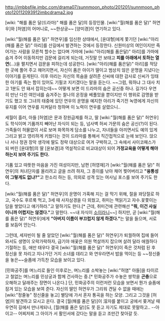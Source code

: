 http://imbbsfile.imbc.com/drama07/sunnmoon_photo/201201/sunnmoon_photo120112093912imbcdrama2.jpg

[wiki: "해를 품은 달(드라마)" 해를 품은 달]의 등장인물. [wiki:"월(해를 품은 달)" 허연우]와 [허염]의 어머니로, ~~한상궁~~ [양미경]이 연기하고 있다.

[wiki:"월(해를 품은 달)" 허연우]를 임신한 상태에서, [윤대형]에게 쫓기던 [wiki:"아리(해를 품은 달)" 아리]를 산길에서 발견하는 것에서 등장한다. 신원미상의 여인이지만 죽어가는 사람을 모른척 할수는 없다며 가마에 [wiki:"아리(해를 품은달)" 아리]를 가마에 숨겨 주어 이동하지만 검문에 걸리게 되는데, 거짓말 안 보태고 '''피를 아래에서 토하는 열연'''(...)을 펼치면서 검문을 피하는데 성공한다. [wiki:"아리(해를 품은달)" 아리]를 적당한 곳에 풀어 주고 헤어지면서, 자신이 품은 아이가 딸이고 범상치 않은 운명을 지녔다는 이야기를 듣게된다. 이후 아리는 자신의 목숨을 살려준 신씨에 대한 감사로 신씨가 잉태한 아기를 죽는 함이 있어도 기필코 지키겠다는 말을 듣는다. ~~그럼, 뭐하냐 그 대사 치고 1분도 안 돼서 잡히는데~~ 어떻게 보면 이 드라마의 숨은 공신중 하나. 길가다 우연히 만난 다친 여인네를 숨겨주는 찰나의 온정을 베풀었을 뿐이지만 이 행위로 감명을 받기도 했고 또 그녀의 태중에 있던 연우의 운명을 예지한 아리가 죽기전 녹영에게 자신의 유지를 이어 연우를 지켜달라 청하며 이 노력이 연우를 살렸으니..

세월이 흘러, 아들 [허염]은 문과 장원급제를 하고, 딸 [wiki:"월(해를 품은 달)" 허연우]도 학식이며 기품까지 빼어난 자식이 되는 등, 넘사벽 허씨 가문의 숨은 공신(?)이 된다. 가족들이 허물없이 서로 보며 화목하게 담소를 나누고, 자녀들을 아끼면서도 예의 있게 그리고 밝고 영리하게 키웠다는 것이 드라마를 통해서 직간접적으로 눈에 보인다. 앉으나 서나 정권 장악 생각에 딸도 정략 대상으로 여겨 구박하고, 그 속에서 사이코패스가 되 버린 [윤대형]의 딸 [윤보경]과 역설적으로 비교대상이 되어 '''가정교육을 어떻게 해야 하는지 보여 주기도 한다.'''

기품 있고 따뜻한 마음을 가진 여성이지만, 남편 [허영재]가 [wiki:"월(해를 품은 달)" 허연우]의 처녀단자를 올리려고 글을 쓰려 하자, 그 종이를 낚아 채어 찢어버리고 '''"융통성이 그렇게도 없냐?"'''고 한소리 하는 등, 의외로 성격 있는 여사님 포스를 보여 주기도 한다.

[wiki:"월(해를 품은 달)" 허연우]의 운명이 가혹해 지는 걸 막기 위해, 절을 꽈당절로 하고, 국수도 후르룩 먹고, 3세 때 사자삼경을 다 외웠고, 취미는 책읽기고 자수.꽃쫓이는 담을 쌓았다고 얘기하라."고 말하기도 한다.[* 근데, 취미건에 관련해선 '''"뭐, 이건 사실이니까 어렵지는 않겠다."'''고 말한다. ~~내 자식이 [[소이]]라니~~] 하지만, 곧 [wiki:"월(해를 품은 달)" 허연우]에게 '''"아버지 이름이 부끄럽지 않게 하겠다."'''는 말을 들으며, 서로를 보듬어 안는다.

그런데, 세자빈이 될 줄 알았던 [wiki:"월(해를 품은 달)" 허연우]가 퇴궐하여 집에 들어와서도 생명이 오락가락하자, 급기야 애꿎은 의원 멱살까지 잡으며 살려 달라 애궐하다 기절하는 등, 애만 태우다 결국 [wiki:"월(해를 품은 달)" 허연우]이 죽은 것처럼 된 후 정신을 못 차리고 지나가던 거지 소녀를 데리고 와 연우라면서 밥을 먹이는 등 ~~정신줄을 놓은~~슬픔에 가득찬 모습을 보이고 있다.

[민화공주]를 며느리로 들인 이후로는, 며느리를 소박놓는 [wiki:"허염" 아들]을 타이르고 철없는 며느리를 민상궁과 함께 건사하는 중.[* 민화공주가 수놓은 쌍학을 '''곤충'''으로 오해하고 달래주는 장면이 나온다.] 단, 민화공주의 이런저런 모습을 보면서 뭔가 슬픔에 잠겨 있는 모습을 보여 준다. 자신의 딸인 허연우가 그리워 견딜 수 없을 때에는 [wiki:"정줄놓" 정신줄을 놓고] 별당에 가서 혼자 통곡을 하는 모양. 그리고 그것을 [허염]이 발견하고 모시고 온다. 결국 [월(해를 품은 달)]이 淫자를 붙이고 궁에서 쫒겨날 때 우연히 길에서 만나게되나, [월(해를 품은 달)]도 못 듣고 자기도 제대로 못말하고.. --아이고-- 어찌저찌 그 아이가 서 활인서에 갔다는 말을 듣고 조만간 찾아갈 듯.

